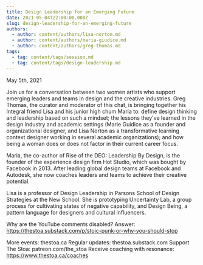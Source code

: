 ```yaml
---
title: Design Leadership for an Emerging Future
date: 2021-05-04T22:00:00.000Z
slug: design-leadership-for-an-emerging-future
authors:
  - author: content/authors/lisa-norton.md
  - author: content/authors/maria-giudice.md
  - author: content/authors/greg-thomas.md
tags:
  - tag: content/tags/session.md
  - tag: content/tags/design-leadership.md
---
```


May 5th, 2021

Join us for a conversation between two women artists who support emerging leaders and teams in design and the creative industries. Greg Thomas, the curator and moderator of this chat, is bringing together his Integral friend Lisa and his junior high chum Maria to: define design thinking and leadership based on such a mindset; the lessons they've learned in the design industry and academic settings (Marie Guidice as a founder and organizational designer, and Lisa Norton as a transformative learning context designer working in several academic organizations); and how being a woman does or does not factor in their current career focus.

Maria, the co-author of Rise of the DEO: Leadership By Design, is the founder of the experience design firm Hot Studio, which was bought by Facebook in 2013. After leading global design teams at Facebook and Autodesk, she now coaches leaders and teams to achieve their creative potential.

Lisa is a professor of Design Leadership in Parsons School of Design Strategies at the New School. She is prototyping Uncertainty Lab, a group process for cultivating states of negative capability, and Design Being, a pattern language for designers and cultural influencers.

Why are the YouTube comments disabled? Answer: https://thestoa.substack.com/p/stoic-punk-or-why-you-should-stop

More events: thestoa.ca
Regular updates: thestoa.substack.com
Support The Stoa: patreon.com/the_stoa
Receive coaching with resonance: https://www.thestoa.ca/coaches
